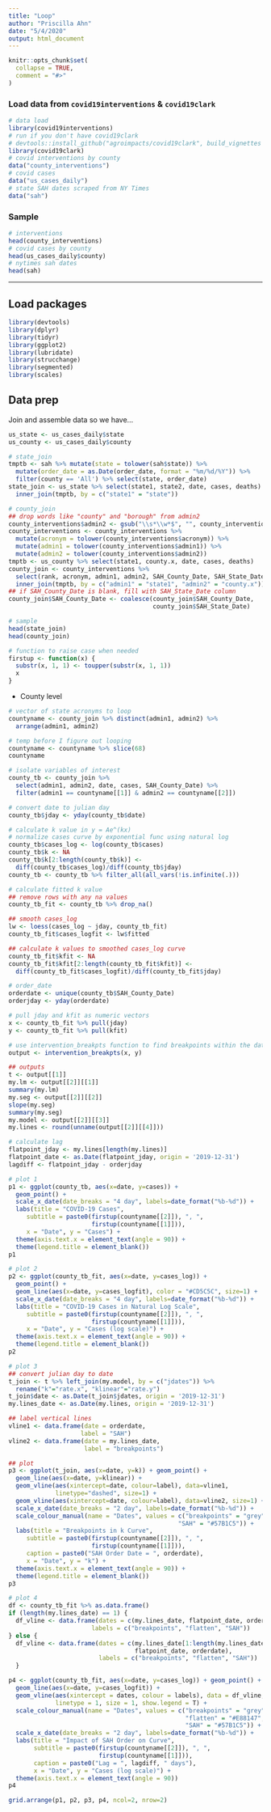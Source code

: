 ```yaml
---
title: "Loop"
author: "Priscilla Ahn"
date: "5/4/2020"
output: html_document
---
```


```r
knitr::opts_chunk$set(
  collapse = TRUE,
  comment = "#>"
)
```

### Load data from `covid19interventions` & `covid19clark`
```r
# data load
library(covid19interventions)
# run if you don't have covid19clark
# devtools::install_github("agroimpacts/covid19clark", build_vignettes = TRUE)
library(covid19clark)
# covid interventions by county
data("county_interventions")
# covid cases
data("us_cases_daily")
# state SAH dates scraped from NY Times
data("sah")
```

### Sample
```r
# interventions
head(county_interventions)
# covid cases by county
head(us_cases_daily$county)
# nytimes sah dates
head(sah)
```

---

## Load packages
```r
library(devtools)
library(dplyr)
library(tidyr)
library(ggplot2)
library(lubridate)
library(strucchange)
library(segmented)
library(scales)
```

## Data prep
Join and assemble data so we have...
```r
us_state <- us_cases_daily$state
us_county <- us_cases_daily$county

# state_join
tmptb <- sah %>% mutate(state = tolower(sah$state)) %>% 
  mutate(order_date = as.Date(order_date, format = "%m/%d/%Y")) %>% 
  filter(county == 'All') %>% select(state, order_date)
state_join <- us_state %>% select(state1, state2, date, cases, deaths) %>% 
  inner_join(tmptb, by = c("state1" = "state"))

# county_join
## drop words like "county" and "borough" from admin2
county_interventions$admin2 <- gsub("\\s*\\w*$", "", county_interventions$admin2)
county_interventions <- county_interventions %>% 
  mutate(acronym = tolower(county_interventions$acronym)) %>% 
  mutate(admin1 = tolower(county_interventions$admin1)) %>% 
  mutate(admin2 = tolower(county_interventions$admin2))
tmptb <- us_county %>% select(state1, county.x, date, cases, deaths)
county_join <- county_interventions %>%
  select(rank, acronym, admin1, admin2, SAH_County_Date, SAH_State_Date) %>% 
  inner_join(tmptb, by = c("admin1" = "state1", "admin2" = "county.x"))
## if SAH_County_Date is blank, fill with SAH_State_Date column
county_join$SAH_County_Date <- coalesce(county_join$SAH_County_Date,
                                        county_join$SAH_State_Date)

# sample
head(state_join)
head(county_join)

# function to raise case when needed
firstup <- function(x) {
  substr(x, 1, 1) <- toupper(substr(x, 1, 1))
  x
}
```

- County level
```r
# vector of state acronyms to loop
countyname <- county_join %>% distinct(admin1, admin2) %>%
  arrange(admin1, admin2)

# temp before I figure out looping
countyname <- countyname %>% slice(68)
countyname

# isolate variables of interest
county_tb <- county_join %>%
  select(admin1, admin2, date, cases, SAH_County_Date) %>% 
  filter(admin1 == countyname[[1]] & admin2 == countyname[[2]])

# convert date to julian day
county_tb$jday <- yday(county_tb$date)

# calculate k value in y = Ae^(kx)
# normalize cases curve by exponential func using natural log
county_tb$cases_log <- log(county_tb$cases)
county_tb$k <- NA
county_tb$k[2:length(county_tb$k)] <- 
  diff(county_tb$cases_log)/diff(county_tb$jday)
county_tb <- county_tb %>% filter_all(all_vars(!is.infinite(.)))

# calculate fitted k value
## remove rows with any na values
county_tb_fit <- county_tb %>% drop_na()

## smooth cases_log
lw <- loess(cases_log ~ jday, county_tb_fit)
county_tb_fit$cases_logfit <- lw$fitted

## calculate k values to smoothed cases_log curve
county_tb_fit$kfit <- NA
county_tb_fit$kfit[2:length(county_tb_fit$kfit)] <- 
  diff(county_tb_fit$cases_logfit)/diff(county_tb_fit$jday)

# order_date
orderdate <- unique(county_tb$SAH_County_Date)
orderjday <- yday(orderdate)

# pull jday and kfit as numeric vectors
x <- county_tb_fit %>% pull(jday)
y <- county_tb_fit %>% pull(kfit)

# use intervention_breakpts function to find breakpoints within the data
output <- intervention_breakpts(x, y)

## outputs
t <- output[[1]]
my.lm <- output[[2]][[1]]
summary(my.lm)
my.seg <- output[[2]][[2]]
slope(my.seg)
summary(my.seg)
my.model <- output[[2]][[3]]
my.lines <- round(unname(output[[2]][[4]]))

# calculate lag
flatpoint_jday <- my.lines[length(my.lines)]
flatpoint_date <- as.Date(flatpoint_jday, origin = '2019-12-31')
lagdiff <- flatpoint_jday - orderjday

# plot 1
p1 <- ggplot(county_tb, aes(x=date, y=cases)) +
  geom_point() +
  scale_x_date(date_breaks = "4 day", labels=date_format("%b-%d")) +
  labs(title = "COVID-19 Cases",
     subtitle = paste0(firstup(countyname[[2]]), ", ",
                       firstup(countyname[[1]])),
     x = "Date", y = "Cases") +
  theme(axis.text.x = element_text(angle = 90)) +
  theme(legend.title = element_blank())
p1

# plot 2
p2 <- ggplot(county_tb_fit, aes(x=date, y=cases_log)) +
  geom_point() +
  geom_line(aes(x=date, y=cases_logfit), color = "#CD5C5C", size=1) +
  scale_x_date(date_breaks = "4 day", labels=date_format("%b-%d")) +
  labs(title = "COVID-19 Cases in Natural Log Scale",
     subtitle = paste0(firstup(countyname[[2]]), ", ",
                       firstup(countyname[[1]])),
     x = "Date", y = "Cases (log scale)") +
  theme(axis.text.x = element_text(angle = 90)) +
  theme(legend.title = element_blank())
p2

# plot 3
## convert julian day to date
t_join <- t %>% left_join(my.model, by = c("jdates")) %>% 
  rename("k"="rate.x", "klinear"="rate.y")
t_join$date <- as.Date(t_join$jdates, origin = '2019-12-31')
my.lines_date <- as.Date(my.lines, origin = '2019-12-31')

## label vertical lines
vline1 <- data.frame(date = orderdate,
                    label = "SAH")
vline2 <- data.frame(date = my.lines_date,
                     label = "breakpoints")

## plot
p3 <- ggplot(t_join, aes(x=date, y=k)) + geom_point() +
  geom_line(aes(x=date, y=klinear)) +
  geom_vline(aes(xintercept=date, colour=label), data=vline1,
             linetype="dashed", size=1) +
  geom_vline(aes(xintercept=date, colour=label), data=vline2, size=1) +
  scale_x_date(date_breaks = "2 day", labels=date_format("%b-%d")) +
  scale_colour_manual(name = "Dates", values = c("breakpoints" = "grey",
                                               "SAH" = "#57B1C5")) +
  labs(title = "Breakpoints in k Curve",
     subtitle = paste0(firstup(countyname[[2]]), ", ",
                       firstup(countyname[[1]])),
     caption = paste0("SAH Order Date = ", orderdate),
     x = "Date", y = "k") +
  theme(axis.text.x = element_text(angle = 90)) +
  theme(legend.title = element_blank())
p3

# plot 4
df <- county_tb_fit %>% as.data.frame()
if (length(my.lines_date) == 1) {
  df_vline <- data.frame(dates = c(my.lines_date, flatpoint_date, orderdate),
                       labels = c("breakpoints", "flatten", "SAH"))
} else {
  df_vline <- data.frame(dates = c(my.lines_date[1:length(my.lines_date)-1],
                                   flatpoint_date, orderdate),
                         labels = c("breakpoints", "flatten", "SAH"))
  }

p4 <- ggplot(county_tb_fit, aes(x=date, y=cases_log)) + geom_point() +
  geom_line(aes(x=date, y=cases_logfit)) +
  geom_vline(aes(xintercept = dates, colour = labels), data = df_vline,
             linetype = 1, size = 1, show.legend = T) +
  scale_colour_manual(name = "Dates", values = c("breakpoints" = "grey",
                                                 "flatten" = "#E88147",
                                                 "SAH" = "#57B1C5")) +
  scale_x_date(date_breaks = "2 day", labels=date_format("%b-%d")) +
  labs(title = "Impact of SAH Order on Curve",
       subtitle = paste0(firstup(countyname[[2]]), ", ",
                         firstup(countyname[[1]])),
       caption = paste0("Lag = ", lagdiff, " days"),
       x = "Date", y = "Cases (log scale)") +
  theme(axis.text.x = element_text(angle = 90))
p4

grid.arrange(p1, p2, p3, p4, ncol=2, nrow=2)
```
